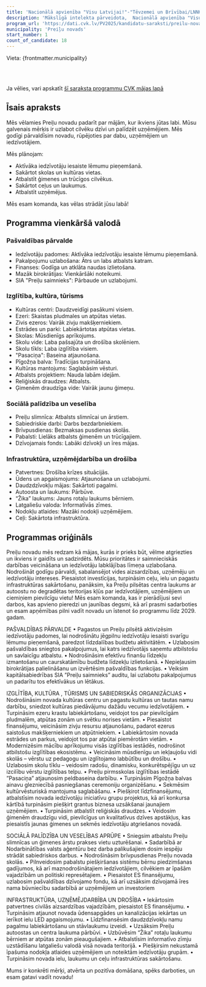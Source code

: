 ```yaml
---
title: 'Nacionālā apvienība "Visu Latvijai!"-"Tēvzemei un Brīvībai/LNNK"'
description: 'Mākslīgā intelekta pārveidota,  Nacionālā apvienība "Visu Latvijai!"-"Tēvzemei un Brīvībai/LNNK" - Preiļu novads programma vienkāršā valodā'
program_url: 'https://dati.cvk.lv/PV2025/kandidatu-saraksti/preilu-novads/nacionala-apvieniba-visu-latvijai-tevzemei-un-brivibailnnk'
municipality: 'Preiļu novads'
start_number: 1
count_of_candidate: 18
---
```



Vieta: {frontmatter.municipality}<br/>

<Badge text="Iedzīvotāju labklājība" variant="note" size="small" /> <Badge text="Pašvaldības pakalpojumu uzlabošana" variant="note" size="small" /> <Badge text="Izglītības un kultūras atbalsts" variant="note" size="small" /> <Badge text="Infrastruktūras attīstība" variant="note" size="small" /> <Badge text="Uzņēmējdarbības veicināšana" variant="note" size="small" />

<br/><br/> 

<Card title='Šis ir mākslīga intelekta ģenerēts apraksts' icon='starlight'>
    Ja vēlies, vari apskatīt <a href={frontmatter.program_url} target='_blank'>šī saraksta programmu CVK mājas lapā</a>
    </Card>

## Īsais apraksts

Mēs vēlamies Preiļu novadu padarīt par mājām, kur ikviens jūtas labi. Mūsu galvenais mērķis ir uzlabot cilvēku dzīvi un palīdzēt uzņēmējiem. Mēs godīgi pārvaldīsim novadu, rūpējoties par dabu, uzņēmējiem un iedzīvotājiem.

Mēs plānojam:

*   Aktīvāka iedzīvotāju iesaiste lēmumu pieņemšanā.
*   Sakārtot skolas un kultūras vietas.
*   Atbalstīt ģimenes un trūcīgos cilvēkus.
*   Sakārtot ceļus un laukumus.
*   Atbalstīt uzņēmējus.

Mēs esam komanda, kas vēlas strādāt jūsu labā!

## Programma vienkāršā valodā

### Pašvaldības pārvalde
*   Iedzīvotāju padomes: Aktīvāka iedzīvotāju iesaiste lēmumu pieņemšanā.
*   Pakalpojumu uzlabošana: Ātrs un labs atbalsts katram.
*   Finanses: Godīga un atklāta naudas izlietošana.
*   Mazāk birokrātijas: Vienkāršāki noteikumi.
*   SIA "Preiļu saimnieks": Pārbaude un uzlabojumi.

### Izglītība, kultūra, tūrisms
*   Kultūras centri: Daudzveidīgi pasākumi visiem.
*   Ezeri: Skaistas pludmales un atpūtas vietas.
*   Zivis ezeros: Vairāk zivju makšķerniekiem.
*   Estrādes un parki: Labiekārtotas atpūtas vietas.
*   Skolas: Mūsdienīgs aprīkojums.
*   Skolu vide: Laba pašsajūta un drošība skolēniem.
*   Skolu tīkls: Laba izglītība visiem.
*   "Pasaciņa": Baseina atjaunošana.
*   Pīgožņa balva: Tradīcijas turpināšana.
*   Kultūras mantojums: Saglabāsim vēsturi.
*   Atbalsts projektiem: Nauda labām idejām.
*   Reliģiskās draudzes: Atbalsts.
*   Ģimenēm draudzīga vide: Vairāk jaunu ģimeņu.

### Sociālā palīdzība un veselība
*   Preiļu slimnīca: Atbalsts slimnīcai un ārstiem.
*   Sabiedriskie darbi: Darbs bezdarbniekiem.
*   Brīvpusdienas: Bezmaksas pusdienas skolās.
*   Pabalsti: Lielāks atbalsts ģimenēm un trūcīgajiem.
*   Dzīvojamais fonds: Labāki dzīvokļi un īres mājas.

### Infrastruktūra, uzņēmējdarbība un drošība
*   Patvertnes: Drošība krīzes situācijās.
*   Ūdens un apgaismojums: Atjaunošana un uzlabojumi.
*   Daudzdzīvokļu mājas: Sakārtoti pagalmi.
*   Autoosta un laukums: Pārbūve.
*   “Žika” laukums: Jauns rotaļu laukums bērniem.
*   Latgaliešu valoda: Informatīvās zīmes.
*   Nodokļu atlaides: Mazāki nodokļi uzņēmējiem.
*   Ceļi: Sakārtota infrastruktūra.

## Programmas oriģināls

Preiļu novadu mēs redzam kā mājas, kurās ir prieks būt, vēlme atgriezties un ikviens ir gaidīts un sadzirdēts. Mūsu prioritātes ir saimnieciskās darbības veicināšana un iedzīvotāju labklājības līmeņa uzlabošana. Nodrošināt godīgu pārvaldi, sabalansējot vides aizsardzības, uzņēmēju un iedzīvotāju intereses. Piesaistot investīcijas, turpināsim ceļu, ielu un pagastu infrastruktūras sakārtošanu, panāksim, ka Preiļu pilsētas centra laukums ar autoostu no degradētas teritorijas kļūs par iedzīvotājiem, uzņēmējiem un ciemiņiem pievilcīgu vietu! Mēs esam komanda, kas ir pierādījusi sevi darbos, kas apvieno pieredzi un jaunības degsmi, kā arī prasmi sadarboties un esam apņēmības pilni vadīt novadu un īstenot šo programmu līdz 2029. gadam.

PAŠVALDĪBAS PĀRVALDE
• Pagastos un Preiļu pilsētā aktivizēsim iedzīvotāju padomes, lai nodrošinātu jēgpilnu iedzīvotāju iesaisti svarīgu lēmumu pieņemšanā, paredzot līdzdalības budžetu aktivitātēm.
• Uzlabosim pašvaldības sniegtos pakalpojumus, lai katrs iedzīvotājs saņemtu atbilstošu un savlaicīgu atbalstu.
• Nodrošināsim efektīvu finanšu līdzekļu izmantošanu un caurskatāmību budžeta līdzekļu izlietošanā.
• Nepieļausim birokrātijas palielināšanu un izvērtēsim pašvaldības funkcijas.
• Veiksim kapitālsabiedrības SIA ”Preiļu saimnieks” auditu, lai uzlabotu pakalpojumus un padarītu tos efektīvākus un lētākus.

IZGLĪTĪBA, KULTŪRA , TŪRISMS UN SABIEDRISKĀS ORGANIZĀCIJAS
• Nodrošināsim novada kultūras centru un pagastu kultūras un tautas namu darbību, sniedzot kultūras piedāvājumu dažādu vecumu iedzīvotājiem.
• Turpināsim ezeru krastu labiekārtošanu, veidojot tos par pievilcīgām pludmalēm, atpūtas zonām un svētku norises vietām.
• Piesaistot finansējumu, veicināsim zivju resursu atjaunošanu, padarot ezerus saistošus makšķerniekiem un atpūtniekiem.
• Labiekārtosim novada estrādes un parkus, veidojot tos par atpūtai piemērotām vietām.
• Modernizēsim mācību aprīkojumu visās izglītības iestādēs, nodrošinot atbilstošu izglītības ekosistēmu.
• Veicināsim mūsdienīgu un iekļaujošu vidi skolās – vērstu uz pedagogu un izglītojamo labbūtību un drošību.
• Uzlabosim skolu tīklu – veidosim radošu, dinamisku, konkurētspējīgu un uz izcilību vērstu izglītības telpu.
• Preiļu pirmsskolas izglītības iestādē ”Pasaciņa” atjaunosim peldbaseina darbību.
• Turpināsim Pīgožņa balvas ainavu glezniecībā pasniegšanas ceremoniju organizēšanu.
• Sekmēsim kultūrvēsturiskā mantojuma saglabāšanu.
• Piešķirot līdzfinansējumu, atbalstīsim novada iedzīvotāju iniciatīvu grupu projektus, kā arī konkursa kārtībā turpināsim piešķirt grantus biznesa uzsākšanai jaunajiem uzņēmējiem.
• Turpināsim atbalstīt reliģiskās draudzes.
• Veidosim ģimenēm draudzīgu vidi, pievilcīgus un kvalitatīvus dzīves apstākļus, kas piesaistīs jaunas ģimenes un sekmēs iedzīvotāju atgriešanos novadā.

SOCIĀLĀ PALĪDZĪBA UN VESELĪBAS APRŪPE
• Sniegsim atbalstu Preiļu slimnīcas un ģimenes ārstu prakses vietu uzturēšanai.
• Sadarbībā ar Nodarbinātības valsts aģentūru bez darba palikušajiem dosim iespēju strādāt sabiedriskos darbus.
• Nodrošināsim brīvpusdienas Preiļu novada skolās.
• Pilnveidosim pabalstu piešķiršanas sistēmu bērnu piedzimšanas gadījumos, kā arī maznodrošinātajiem iedzīvotājiem, cilvēkiem ar īpašām vajadzībām un politiski represētajiem.
• Piesaistot ES finansējumu, uzlabosim pašvaldības dzīvojamo fondu, kā arī uzsāksim dzīvojamā īres nama būvniecību sadarbībā ar uzņēmējiem un investoriem

INFRASTRUKTŪRA, UZŅĒMĒJDARBĪBA UN DROŠĪBA
• Iekārtosim patvertnes civilās aizsardzības vajadzībām, piesaistot ES finansējumu.
• Turpināsim atjaunot novada ūdensapgādes un kanalizācijas iekārtas un ierīkot ielu LED apgaismojumu.
• Līdzfinansēsim daudzdzīvokļu namu pagalmu labiekārtošanu un stāvlaukumu izveidi.
• Uzsāksim Preiļu autoostas un centra laukuma pārbūvi.
• Uzbūvēsim “Žika” rotaļu laukumu bērniem ar atpūtas zonām pieaugušajiem.
• Atbalstīsim informatīvo zīmju uzstādīšanu latgaliešu valodā visā novada teritorijā.
• Piešķirsim nekustamā īpašuma nodokļa atlaides uzņēmējiem un noteiktām iedzīvotāju grupām.
• Turpināsim novada ielu, laukumu un ceļu infrastruktūras sakārtošanu.

Mums ir konkrēti mērķi, atvērta un pozitīva domāšana, spēks darboties, un esam gatavi vadīt novadu!
